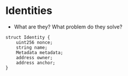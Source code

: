 # Identities

- What are they? What problem do they solve?

```solidity
struct Identity {
    uint256 nonce;
    string name;
    Metadata metadata;
    address owner;
    address anchor;
}
```
